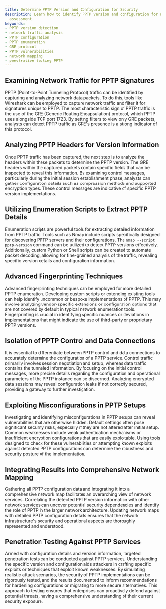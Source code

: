 ```yaml
---
title: Determine PPTP Version and Configuration for Security
description: Learn how to identify PPTP version and configuration for network security
  assessment.
keywords:
- PPTP version detection
- network traffic analysis
- PPTP configuration
- PPTP enumeration
- GRE protocol
- PPTP vulnerabilities
- network mapping
- penetration testing PPTP
---
```


## Examining Network Traffic for PPTP Signatures

PPTP (Point-to-Point Tunneling Protocol) traffic can be identified by capturing and analyzing network data packets. To do this, tools like Wireshark can be employed to capture network traffic and filter it for signatures unique to PPTP. The most characteristic sign of PPTP traffic is the use of the GRE (Generic Routing Encapsulation) protocol, which PPTP uses alongside TCP port 1723. By setting filters to view only GRE packets, analysts can detect PPTP traffic as GRE's presence is a strong indicator of this protocol.

## Analyzing PPTP Headers for Version Information

Once PPTP traffic has been captured, the next step is to analyze the headers within these packets to determine the PPTP version. The GRE headers within the captured packets contain specific fields that can be inspected to reveal this information. By examining control messages, particularly during the initial session establishment phase, analysts can gather configuration details such as compression methods and supported encryption types. These control messages are indicative of specific PPTP version implementations.

## Utilizing Enumeration Scripts to Extract PPTP Details

Enumeration scripts are powerful tools for extracting detailed information from PPTP traffic. Tools such as Nmap include scripts specifically designed for discovering PPTP servers and their configurations. The `nmap --script pptp-version` command can be utilized to detect PPTP versions effectively. Additionally, custom Python or Shell scripts can be created to automate packet decoding, allowing for fine-grained analysis of the traffic, revealing specific version details and configuration information.

## Advanced Fingerprinting Techniques

Advanced fingerprinting techniques can be employed for more detailed PPTP enumeration. Developing custom scripts or extending existing tools can help identify uncommon or bespoke implementations of PPTP. This may involve analyzing vendor-specific extensions or configuration options that are not covered by default in typical network enumeration tools. Fingerprinting is crucial in identifying specific nuances or deviations in implementations that might indicate the use of third-party or proprietary PPTP versions.

## Isolation of PPTP Control and Data Connections

It is essential to differentiate between PPTP control and data connections to accurately determine the configuration of a PPTP service. Control traffic primarily involves session negotiation and setup, whereas data traffic contains the tunneled information. By focusing on the initial control messages, more precise details regarding the configuration and operational parameters of the PPTP instance can be discerned. Analyzing encrypted data sessions may reveal configuration leaks if not correctly secured, providing a gateway to further investigation.

## Exploiting Misconfigurations in PPTP Setups

Investigating and identifying misconfigurations in PPTP setups can reveal vulnerabilities that are otherwise hidden. Default settings often pose significant security risks, especially if they are not altered after initial setup. Common weaknesses include weak authentication mechanisms or insufficient encryption configurations that are easily exploitable. Using tools designed to check for these vulnerabilities or attempting known exploits against detected PPTP configurations can determine the robustness and security posture of the implementation.

## Integrating Results into Comprehensive Network Mapping

Gathering all PPTP configuration data and integrating it into a comprehensive network map facilitates an overarching view of network services. Correlating the detected PPTP version information with other network services can uncover potential security dependencies and identify the role of PPTP in the larger network architecture. Updating network maps with detailed PPTP configuration details ensures that the network infrastructure's security and operational aspects are thoroughly represented and understood.

## Penetration Testing Against PPTP Services

Armed with configuration details and version information, targeted penetration tests can be conducted against PPTP services. Understanding the specific version and configuration aids attackers in crafting specific exploits or techniques that exploit known weaknesses. By simulating realistic attack scenarios, the security of PPTP implementations can be rigorously tested, and the results documented to inform recommendations for hardening configurations or migrating to more secure alternatives. This approach to testing ensures that enterprises can proactively defend against potential threats, having a comprehensive understanding of their current security exposure.